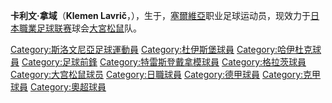 {{Infobox Football biography
|          playername = 拿域
|               image = [[File:Klemen_Lavric.jpg|240px]]
|            fullname = Klemen Lavrič
|         dateofbirth = {{birth date and age|1981|6|12}}
|         cityofbirth = {{tsl|en|Trbovlje||特爾博夫列}}
|      countryofbirth = [[南斯拉夫|南斯拉夫]]
|              height = {{height|m=1.88}}
|            position = [[前鋒_(足球)|前鋒]]
|         currentclub = [[大宮松鼠|大宮松鼠]]
|          clubnumber = 16
|          youthyears = 
|          youthclubs = 
|               years = 1998-02<br/>2003<br/>2004<br/>2004–05<br/>2005–08<br>2008-
|               clubs = [[韋萊涅魯達足球俱樂部|維倫傑魯達]]<br/>[[哈伊杜克|哈伊杜克]]<br/>[[國際扎普雷希奇足球俱樂部|國際扎普雷希奇]]<br/>[[德累斯頓迪納摩|特雷斯登]]<br/>[[杜伊斯堡|杜伊斯堡]]<br/>[[大宮松鼠|大宮松鼠]]
|         caps(goals) = 91 (27)<br/>{{0}}7 {{0}}(1)<br/>10 {{0}}(3)<br/>31 (17)<br/>69 (20)<br>{{0}}3 {{0}}(0)
|       nationalyears = 2004–
|        nationalteam = [[斯洛文尼亞國家足球隊|斯洛文尼亞]]
| nationalcaps(goals) = 24 {{0}}(6)
|            pcupdate = [[21_July|21 July]] 2008
|            ntupdate = [[21_July|21 July]] 2008
}}
'''卡利文·拿域'''（'''Klemen Lavrič'''，{{bd|1981年|6月12日|catidx=Lavrič, Klemen}}），生于{{tsl|en|Trbovlje||特爾博夫列}}，[[塞爾維亞|塞爾維亞]]职业足球运动员，现效力于[[日本職業足球联赛|日本職業足球联赛]]球会[[大宮松鼠|大宮松鼠]]队。

{{DEFAULTSORT:Lavrič, Klemen}}
[[Category:斯洛文尼亞足球運動員|Category:斯洛文尼亞足球運動員]]
[[Category:杜伊斯堡球員|Category:杜伊斯堡球員]]
[[Category:哈伊杜克球員|Category:哈伊杜克球員]]
[[Category:足球前鋒|Category:足球前鋒]]
[[Category:特雷斯登戴拿模球員|Category:特雷斯登戴拿模球員]]
[[Category:格拉茨球員|Category:格拉茨球員]]
[[Category:大宫松鼠球员|Category:大宫松鼠球员]]
[[Category:日職球員|Category:日職球員]]
[[Category:德甲球員|Category:德甲球員]]
[[Category:克甲球員|Category:克甲球員]]
[[Category:奧超球員|Category:奧超球員]]